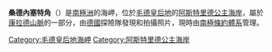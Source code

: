 {{coord|71|39|S|9|33|E|display=title}}

'''桑德內塞特角'''（{{lang-en|Sandneset Point}}）是[[南極洲|南極洲]]的海岬，位於[[毛德皇后地|毛德皇后地]]的[[阿斯特里德公主海岸|阿斯特里德公主海岸]]，屬於[[康拉德山脈|康拉德山脈]]的一部分，由[[德國|德國]]探險隊發現和拍攝照片，現時由[[南極條約體系|南極條約體系]]管理。

{{DEFAULTSORT:Sandneset Point}}
[[Category:毛德皇后地海岬|Category:毛德皇后地海岬]]
[[Category:阿斯特里德公主海岸|Category:阿斯特里德公主海岸]]


{{PrincessAstridCoast-geo-stub}}